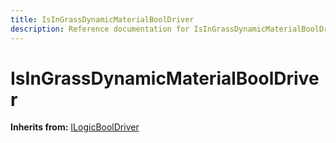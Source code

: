 ```yaml
---
title: IsInGrassDynamicMaterialBoolDriver
description: Reference documentation for IsInGrassDynamicMaterialBoolDriver meta class
---
```



# IsInGrassDynamicMaterialBoolDriver

**Inherits from:** [ILogicBoolDriver](/classes/ilogicbooldriver)

<ClassDetails file="/db/classes/IsInGrassDynamicMaterialBoolDriver.8a2444888c05.json" />
